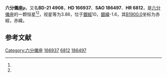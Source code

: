 {{Starbox begin
| name = 六分儀座μ
}}
{{Starbox observe
| epoch = [[J2000.0|J2000.0]]
| constell = [[六分儀座|六分儀座]]<ref name=SIMBAD>{{cite web
 | url=http://simbad.u-strasbg.fr/simbad/sim-id?Ident=HR+6812
 | title =Pulsating variable Star
 | publisher=Centre de Données astronomiques de Strasbourg
 | work=SIMBAD
 | accessdate=2012-07-13}}</ref><ref name=DATA>{{cite web
 | url=http://vizier.u-strasbg.fr/viz-bin/VizieR-5?-out.add=.&-source=5050&-corr=PK=HR&-out.max=9999&HR=6812
 | title=VizieR Detailed Page
 | accessdate=2012-07-13
 | archive-date=2016-03-05
 | archive-url=https://web.archive.org/web/20160305015550/http://vizier.u-strasbg.fr/viz-bin/VizieR-5?-out.add=.&-source=5050&-corr=PK=HR&-out.max=9999&HR=6812
 | dead-url=no
 }}</ref>
| 星官 = 
| ra = {{RA|18|13|45.8}}<ref name=SIMBAD /><ref name=DATA />
| dec = {{DEC|-21|3|32}}<ref name=SIMBAD /><ref name=DATA />
| appmag_v = 3.86<ref name=SIMBAD /><ref name=DATA />
}}
{{Starbox character
| class = B8Iap<ref name=SIMBAD /><ref name=DATA />
| b-v = 0.23<ref name=SIMBAD /><ref name=DATA />
| u-b = -0.49<ref name=SIMBAD /><ref name=DATA />
| r-i = 0.2<ref name=SIMBAD /><ref name=DATA />
| variable = 
}}
{{Starbox astrometry
| radial_v = -0.49
| prop_mo_ra = -6
| parallax = 0.012
| p_error = 
}}
{{Starbox catalog
| names =BD-21 4908，[[SAO星表|SAO]] 186497，[[HD星表|HD]] 166937，[[HR星表|HR]] 6812}}
{{Starbox reference |Simbad=HR+6812}}
{{Starbox end}}

'''六分儀座μ'''，又名'''BD-21 4908'''，'''HD 166937'''、'''SAO 186497'''、'''HR 6812'''，是[[六分儀座|六分儀座]]的一颗恒星<ref name=SIMBAD /><ref name=DATA />，视星等为3.86，位于[[銀道座標系|銀經]]10，[[銀道座標系|銀緯]]-1.6，其[[B1900.0|B1900.0]]坐标为赤經{{RA|18|7|46.9}}，赤緯{{DEC|-21|-1.6|6}}。

== 参考文献 ==
{{reflist}}

{{六分仪座恒星}}

[[Category:六分儀座|Category:六分儀座]]
[[Category:HD和HDE天體|166937]]
[[Category:HR天體|6812]]
[[Category:SAO天體|186497]]


{{star-stub}}